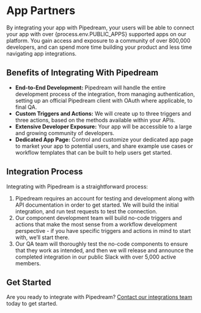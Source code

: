 # App Partners

By integrating your app with Pipedream, your users will be able to connect your app with over {process.env.PUBLIC_APPS} supported apps on our platform. You gain access and exposure to a community of over 800,000 developers, and can spend more time building your product and less time navigating app integrations.  

## Benefits of Integrating With Pipedream

- **End-to-End Development:** Pipedream will handle the entire development process of the integration, from managing authentication, setting up an official Pipedream client with OAuth where applicable, to final QA. 
- **Custom Triggers and Actions:** We will create up to three triggers and three actions, based on the methods available within your APIs.
- **Extensive Developer Exposure:** Your app will be accessible to a large and growing community of developers.
- **Dedicated App Page:** Control and customize your dedicated app page to market your app to potential users, and share example use cases or workflow templates that can be built to help users get started.

## Integration Process

Integrating with Pipedream is a straightforward process:

1. Pipedream requires an account for testing and development along with API documentation in order to get started. We will build the initial integration, and run test requests to test the connection. 
2. Our component development team will build no-code triggers and actions that make the most sense from a workflow development perspective - if you have specific triggers and actions in mind to start with, we’ll start there.
3. Our QA team will thoroughly test the no-code components to ensure that they work as intended, and then we will release and announce the completed integration in our public Slack with over 5,000 active members.

## Get Started

Are you ready to integrate with Pipedream? [Contact our integrations team](https://pipedream.com/support) today to get started.

